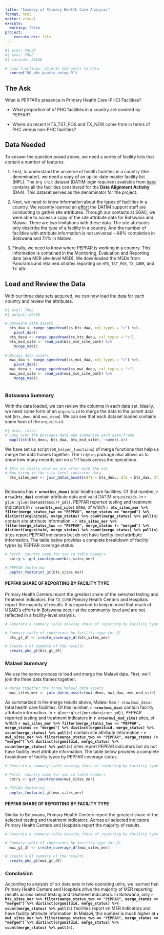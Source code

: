 ```yaml
---
title: "Summary of Primary Health Care Analysis"
format: html
editor: visual
execute:
  warning: false
project:
    execute-dir: file
---
```


```r
#| echo: FALSE
#| eval: TRUE
#| include: FALSE

# Load functions, objects and paths to data
  source("00_phc_quarto_setup.R")
```

## The Ask

What is PEPFAR's presence in Primary Health Care (PHC) Facilities?

-   What proportion of of PHC facilities in a country are covered by PEPFAR?

-   Where do recent HTS_TST_POS and TX_NEW come from in terms of PHC versus non-PHC facilities?

## Data Needed

To answer the question posed above, we need a series of facility lists that contain a number of features.

1.  First, to understand the universe of health facilities in a country (the denominator), we need a copy of an up-to-date master facility list (MFL). The `Org Unit` dataset (DATIM login required) available from [here](https://datim.zendesk.com/hc/en-us/articles/115002334246-DATIM-Data-Import-and-Exchange-Resources#p3 "Link to DATIM Concepts page containing Org Unit") contains all the facilities considered for the **Data Alignment Activity** (DAA). This dataset serves as the denominator for the project.

2.  Next, we need to know information about the types of facilities in a country. We recently learned an [effort](https://datim.zendesk.com/hc/en-us/articles/7881071655060-9-Site-Attributes "Link to Site Attributes article on DATIM") the DATIM support staff are conducting to gather site attributes. Through our contacts at SGAC, we were able to access a copy of the site attribute data for Botswana and Malawi. There are two limitations with these data. The site attributes only describe the type of a facility in a country. And the number of facilities with attribute information is not universal -- 88% completion in Botswana and 74% in Malawi.

3.  Finally, we need to know where PEPFAR is working in a country. This information is contained in the Monitoring, Evaluation and Reporting data (aka MER site-level MSD). We downloaded the MSDs from Panorama and retained all sites reporting on `HTS_TST_POS`, `TX_CURR`, and `TX_NEW`.

## Load and Review the Data

With our three data sets acquired, we can now load the data for each country and review the attributes.

```r
#| eval: TRUE
#| output: FALSE

# Botswana data assets
  bts_daa <- range_speedread(ss_bts_daa, col_types = "c") %>% 
    pivot_daa()
  bts_deou <- range_speedread(ss_bts_deou, col_types = "c")  
  bts_msd_site <- read_psd(bts_msd_site_path) %>% 
    munge_msd()
    
# Malawi data assets
  mwi_daa <- range_speedread(ss_mwi_daa, col_types = "c") %>% 
    pivot_daa()
  mwi_deou <- range_speedread(ss_mwi_deou, col_types = "c")
  mwi_msd_site <- read_psd(mwi_msd_site_path) %>% 
    munge_msd()
    

```

### Botswana Summary

With the data loaded, we can review the columns in each data set. Ideally, we need some form of an `orgunituid` to merge the data to the parent data set (`bts_deou` and `mwi_deou`). We can see that each dataset loaded contains some form of the `orgunituid`.

```r
#| echo: false
# Loop over the Botswana data and summarize each data frame
  map(list(bts_deou, bts_daa, bts_msd_site), ~names(.x))
```

We have set up script (`00_helper_functions`) of merge functions that help us merge the data frames together. The `tidylog` package also allows us to show how many records join on a 1-1 basis across the operations.

```r
# This is really what we are after with the ask
# Now bring in the site level indicator data
  bts_sites_mer <- join_datim_assets(df1 = bts_deou, df2 = bts_daa, df3 = bts_msd_site)
    
```

Botswana has **`r nrow(bts_deou)`** total health care facilities. Of that number, **`r nrow(bts_daa)`** contain attribute data and valid DATIM `orgunituids`. In `r glue::glue({metadata$curr_pd})`, PEPFAR reported testing and treatment indicators in **`r nrow(bts_msd_site)`** sites, of which **`r bts_sites_mer %>% filter(merge_status_two == "PEPFAR", merge_status == "merged") %>% distinct(orgunituid, merge_status) %>% count(merge_status) %>% pull(n)`** contain site attribute information -- **`r bts_sites_mer %>% filter(merge_status_two == "PEPFAR", merge_status != "merged") %>% distinct(orgunituid, merge_status) %>% count(merge_status) %>% pull(n)`** sites report PEPFAR indicators but do not have facility level attribute information. The table below provides a complete breakdown of facility types by PEPFAR coverage status.

```r
# Fetch  country name for use in table headers
  cntry <- get_countryname(bts_sites_mer)

# PEPFAR footpring
  pepfar_footprint_gt(bts_sites_mer)
```

#### PEPFAR SHARE OF REPORTING BY FACILITY TYPE

Primary Health Centers report the greatest share of the selected testing and treatment indicators. For `TX_CURR` Primary Health Centers and Hospitals report the majority of results. It is important to keep in mind that much of USAID's efforts in Botswana occur at the community level and are not reflected in a facility-level analysis.

```r
  
# Generate a summary table showing share of reporting by facility type

# Summary table of indicators by facility type for Q1
  bts_gt_df <- create_coverage_df(bts_sites_mer)

# Create a GT summary of the results
  create_phc_gt(bts_gt_df)

```

### Malawi Summary

We use the same process to load and merge the Malawi data. First, we'll join the three data frames together.

```r
# Merge together the three Malawi data assets 
  mwi_sites_mer <- join_datim_assets(mwi_deou, mwi_daa, mwi_msd_site)
```

As summarized in the merge results above, Malawi has `r nrow(mwi_deou)` total health care facilities. Of this number, **`r nrow(mwi_daa)`** contain facility attribute information. In `r glue::glue({metadata$curr_pd})`, PEPFAR reported testing and treatment indicators in **`r nrow(mwi_msd_site)`** sites, of which **`r mwi_sites_mer %>% filter(merge_status_two == "PEPFAR", merge_status == "merged") %>% distinct(orgunituid, merge_status) %>% count(merge_status) %>% pull(n)`** contain site attribute information -- **`r mwi_sites_mer %>% filter(merge_status_two == "PEPFAR", merge_status != "merged") %>% distinct(orgunituid, merge_status) %>% count(merge_status) %>% pull(n)`** sites report PEPFAR indicators but do not have facility level attribute information. The table below provides a complete breakdown of facility types by PEPFAR coverage status.

```r
# Generate a summary table showing share of reporting by facility type

# Fetch  country name for use in table headers
  cntry <- get_countryname(mwi_sites_mer)

# PEPFAR footpring
  pepfar_footprint_gt(mwi_sites_mer)
```

#### PEPFAR SHARE OF REPORTING BY FACILITY TYPE

Similar to Botswana, Primary Health Centers report the greatest share of the selected testing and treatment indicators. Across all selected indicators Primary Health Centers and Hospitals report the majority of results.

```r
  
# Generate a summary table showing share of reporting by facility type

# Summary table of indicators by facility type for Q1
  mwi_gt_df <- create_coverage_df(mwi_sites_mer)

# Create a GT summary of the results
  create_phc_gt(mwi_gt_df)

```

### Conclusion

According to analysis of six data sets in two operating units, we learned that Primary Health Centers and Hospitals drive the majority of MER reporting results across select testing and treatment indicators. In Botswana, only **`r bts_sites_mer %>% filter(merge_status_two == "PEPFAR", merge_status == "merged") %>% distinct(orgunituid, merge_status) %>% count(merge_status) %>% pull(n)`** facilities report on MER indicators and have facility attribute information. In Malawi, this number is much higher at
**`r mwi_sites_mer %>% filter(merge_status_two == "PEPFAR", merge_status == "merged") %>% distinct(orgunituid, merge_status) %>% count(merge_status) %>% pull(n)`**.

